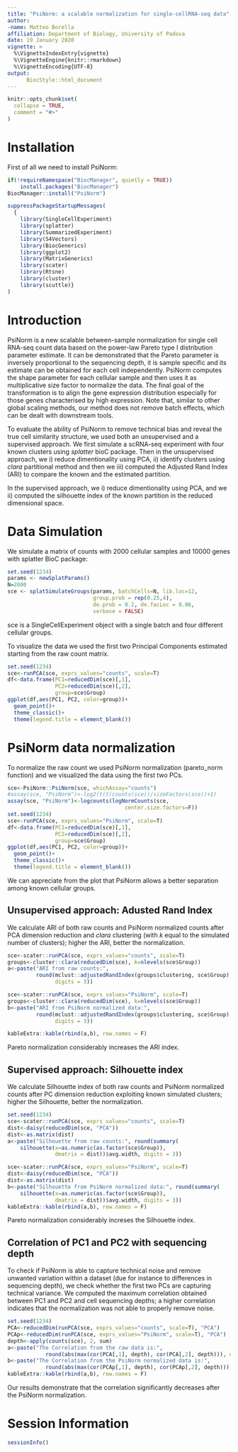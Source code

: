 ```yaml
---
title: "PsiNorm: a scalable normalization for single-cellRNA-seq data"
author: 
-name: Matteo Borella
affiliation: Department of Biology, University of Padova 
date: 19 January 2020
vignette: >
  %\VignetteIndexEntry{vignette}
  %\VignetteEngine{knitr::rmarkdown}
  %\VignetteEncoding{UTF-8}
output:
      BiocStyle::html_document  
---
```


```r
knitr::opts_chunk$set(
  collapse = TRUE,
  comment = "#>"
)
```

# Installation

First of all we need to install PsiNorm:

```r
if(!requireNamespace("BiocManager", quietly = TRUE))
    install.packages("BiocManager")
BiocManager::install("PsiNorm")
```

```r
suppressPackageStartupMessages(
  {
    library(SingleCellExperiment)
    library(splatter)
    library(SummarizedExperiment)
    library(S4Vectors)
    library(BiocGenerics)
    library(ggplot2)
    library(MatrixGenerics)
    library(scater)
    library(Rtsne)
    library(cluster)
    library(scuttle)}
)
```

# Introduction

PsiNorm is a new scalable between-sample normalization for single cell RNA-seq count data based on the power-law Pareto type I  distribution parameter estimate. It can be demonstrated that the Pareto parameter is inversely proportional to the sequencing depth, it is sample specific and its estimate can be obtained for each cell independently. PsiNorm computes the shape parameter for each cellular sample and then uses it as multiplicative size factor to normalize the data. The final goal of the transformation is to align the gene expression distribution especially for those genes characterised by high expression. Note that, similar to other global scaling methods, our method does not remove batch effects, which can be dealt with downstream tools. 

To evaluate the ability of PsiNorm to remove technical bias and  reveal the true cell similarity structure, we used both an unsupervised and a supervised approach.
We first simulate a scRNA-seq experiment with four known clusters using $splatter$ bioC package.  Then in the unsupervised approach, we i) reduce dimentionality using PCA, ii) identify clusters using $clara$ partitional method and then we iii)  computed the Adjusted Rand Index (ARI) to compare the known and the estimated partition.

In the supervised approach, we i) reduce dimentionality using PCA, and we  ii)  computed the silhouette index of the  known partition in the reduced dimensional space. 

# Data Simulation

We simulate a matrix of counts with 2000 cellular samples and 10000 genes with splatter BioC package:

```r
set.seed(1234)
params <- newSplatParams()
N=2000
sce <- splatSimulateGroups(params, batchCells=N, lib.loc=12,
                           group.prob = rep(0.25,4),
                           de.prob = 0.2, de.facLoc = 0.06,
                           verbose = FALSE) 
```

sce is a SingleCellExperiment object with a single batch and four different cellular groups.

To visualize the data we used the first two Principal Components estimated starting from the raw count matrix.  
```r
set.seed(1234)
sce<-runPCA(sce, exprs_values="counts", scale=T)
df<-data.frame(PC1=reducedDim(sce)[,1],
               PC2=reducedDim(sce)[,2],
               group=sce$Group)
ggplot(df,aes(PC1, PC2, color=group))+
  geom_point()+
  theme_classic()+
  theme(legend.title = element_blank())
```

# PsiNorm data normalization 

To normalize the raw count we used  PsiNorm normalization (pareto_norm function) and we visualized the data using the first two PCs. 

```r
sce<-PsiNorm::PsiNorm(sce, whichAssay="counts") 
#assay(sce, "PsiNorm")<-log2(t(t(counts(sce))/sizeFactors(sce))+1)
assay(sce, "PsiNorm")<-logcounts(logNormCounts(sce,
                                     center.size.factors=F))
set.seed(1234)
sce<-runPCA(sce, exprs_values="PsiNorm", scale=T)
df<-data.frame(PC1=reducedDim(sce)[,1],
               PC2=reducedDim(sce)[,2],
               group=sce$Group)
ggplot(df,aes(PC1, PC2, color=group))+
  geom_point()+
  theme_classic()+
  theme(legend.title = element_blank())
```

We can appreciate from the plot that  PsiNorm allows a  better separation among known cellular groups.


## Unsupervised approach: Adusted Rand Index  

We calculate ARI of both raw counts and PsiNorm normalized counts after PCA dimension reduction and $clara$ clustering (with $k$ equal to the simulated number of clusters); higher the ARI, better the normalization. 

```r
sce<-scater::runPCA(sce, exprs_values="counts", scale=T)
groups<-cluster::clara(reducedDim(sce), k=nlevels(sce$Group))
a<-paste("ARI from raw counts:", 
         round(mclust::adjustedRandIndex(groups$clustering, sce$Group), 
               digits = 3))

sce<-scater::runPCA(sce, exprs_values="PsiNorm", scale=T)
groups<-cluster::clara(reducedDim(sce), k=nlevels(sce$Group))
b<-paste("ARI from PsiNorm normalized data:",
         round(mclust::adjustedRandIndex(groups$clustering, sce$Group), 
               digits = 3))

kableExtra::kable(rbind(a,b), row.names = F)
```
Pareto normalization considerably increases the ARI index.

## Supervised approach: Silhouette index

We calculate Silhouette index of both raw counts and PsiNorm normalized counts after PC dimension reduction exploiting known simulated clusters; higher the Silhouette, better the normalization. 

```r
set.seed(1234)
sce<-scater::runPCA(sce, exprs_values="counts", scale=T)
dist<-daisy(reducedDim(sce, "PCA"))
dist<-as.matrix(dist)
a<-paste("Silhouette from raw counts:", round(summary(
    silhouette(x=as.numeric(as.factor(sce$Group)),
               dmatrix = dist))$avg.width, digits = 3))

sce<-scater::runPCA(sce, exprs_values="PsiNorm", scale=T)
dist<-daisy(reducedDim(sce, "PCA"))
dist<-as.matrix(dist)
b<-paste("Silhouette from PsiNorm normalized data:", round(summary(
    silhouette(x=as.numeric(as.factor(sce$Group)),
               dmatrix = dist))$avg.width, digits = 3))
kableExtra::kable(rbind(a,b), row.names = F)
```
Pareto normalization considerably increses the Silhouette index. 


## Correlation of PC1 and PC2 with sequencing depth

To check if PsiNorm is able to capture technical noise and remove unwanted variation within a dataset (due for instance to differences in sequencing depth), we check whether the first two PCs are capturing technical variance. We computed the maximum correlation obtained between PC1 and PC2 and cell sequencing depths; a higher correlation indicates that the normalization was not able to properly remove noise.

```r
set.seed(1234)
PCA<-reducedDim(runPCA(sce, exprs_values="counts", scale=T), "PCA") 
PCAp<-reducedDim(runPCA(sce, exprs_values="PsiNorm", scale=T), "PCA")
depth<-apply(counts(sce), 2, sum)
a<-paste("The Correlation from the raw data is:",
            round(abs(max(cor(PCA[,1], depth), cor(PCA[,2], depth))), digits=3))
b<-paste("The Correlation from the PsiNorm normalized data is:",
            round(abs(max(cor(PCAp[,1], depth), cor(PCAp[,2], depth))), digits = 3))
kableExtra::kable(rbind(a,b), row.names = F)
```

Our results demonstrate that the correlation significantly decreases  after the PsiNorm normalization.

# Session Information
```r
sessionInfo()
```